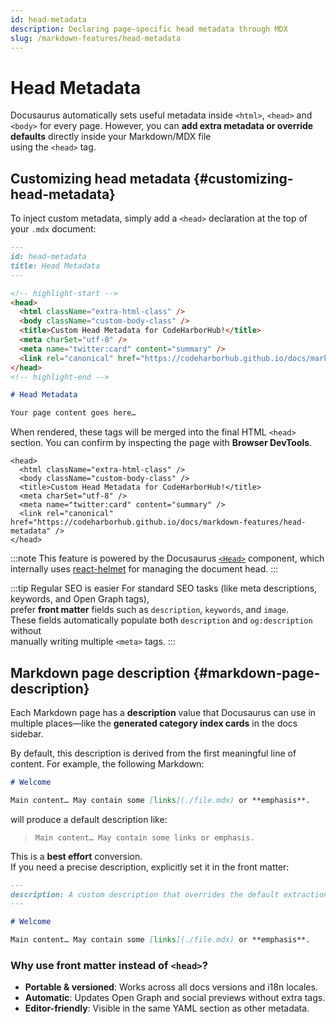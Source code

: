 ```yaml
---
id: head-metadata
description: Declaring page-specific head metadata through MDX
slug: /markdown-features/head-metadata
---
```


# Head Metadata

Docusaurus automatically sets useful metadata inside `<html>`, `<head>` and `<body>` for every page. However, you can **add extra metadata or override defaults** directly inside your Markdown/MDX file  
using the `<head>` tag.

<AdsComponent />

## Customizing head metadata {#customizing-head-metadata}

To inject custom metadata, simply add a `<head>` declaration at the top of your `.mdx` document:

```md title="markdown-features-head-metadata.mdx"
---
id: head-metadata
title: Head Metadata
---

<!-- highlight-start -->
<head>
  <html className="extra-html-class" />
  <body className="custom-body-class" />
  <title>Custom Head Metadata for CodeHarborHub!</title>
  <meta charSet="utf-8" />
  <meta name="twitter:card" content="summary" />
  <link rel="canonical" href="https://codeharborhub.github.io/docs/markdown-features/head-metadata" />
</head>
<!-- highlight-end -->

# Head Metadata

Your page content goes here…
```

When rendered, these tags will be merged into the final HTML `<head>` section. You can confirm by inspecting the page with **Browser DevTools**.

```mdx-code-block
<head>
  <html className="extra-html-class" />
  <body className="custom-body-class" />
  <title>Custom Head Metadata for CodeHarborHub!</title>
  <meta charSet="utf-8" />
  <meta name="twitter:card" content="summary" />
  <link rel="canonical" href="https://codeharborhub.github.io/docs/markdown-features/head-metadata" />
</head>
```

:::note
This feature is powered by the Docusaurus [`<Head>`](https://docusaurus.io/docs/docusaurus-core#head) component, which internally uses [react-helmet](https://github.com/nfl/react-helmet) for managing the document head.
:::

:::tip Regular SEO is easier
For standard SEO tasks (like meta descriptions, keywords, and Open Graph tags),  
prefer **front matter** fields such as `description`, `keywords`, and `image`.  
These fields automatically populate both `description` and `og:description` without  
manually writing multiple `<meta>` tags.
:::

<AdsComponent />

## Markdown page description {#markdown-page-description}

Each Markdown page has a **description** value that Docusaurus can use in multiple places—like the **generated category index cards** in the docs sidebar.

By default, this description is derived from the first meaningful line of content. For example, the following Markdown:

```md
# Welcome

Main content… May contain some [links](./file.mdx) or **emphasis**.
```

will produce a default description like:

> `Main content… May contain some links or emphasis.`

This is a **best effort** conversion.  
If you need a precise description, explicitly set it in the front matter:

```md
---
description: A custom description that overrides the default extraction.
---

# Welcome

Main content… May contain some [links](./file.mdx) or **emphasis**.
```

<AdsComponent />

### Why use front matter instead of `<head>`?

* **Portable & versioned**: Works across all docs versions and i18n locales.  
* **Automatic**: Updates Open Graph and social previews without extra tags.  
* **Editor-friendly**: Visible in the same YAML section as other metadata.